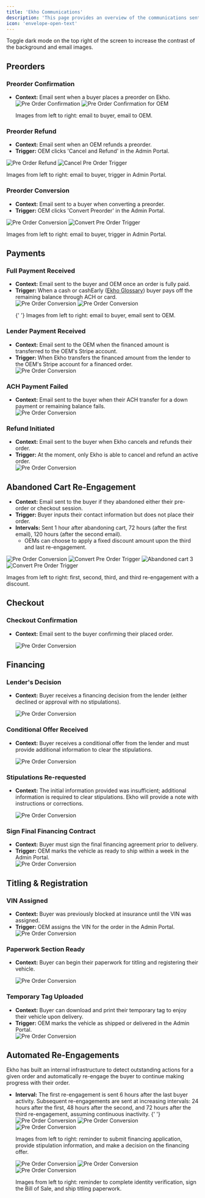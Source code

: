 ```yaml
---
title: 'Ekho Communications'
description: 'This page provides an overview of the communications sent from Ekho to the buyer and OEM. Please feel free to request copy changes as necessary. Ekho will review the requested changes internally to determine if they can be accommodated.'
icon: 'envelope-open-text'
---
```


<Tip>
	Toggle dark mode on the top right of the screen to increase the contrast of
	the background and email images.
</Tip>

## Preorders

### Preorder Confirmation

-   **Context:** Email sent when a buyer places a preorder on Ekho.
    <div
    	style={{
    		display: 'flex',
    		justifyContent: 'center',
    		alignItems: 'center',
    		gap: '20px',
    	}}
    >
    	<img
    		src='../emailScreenshots/preOrderConfirmation.png'
    		alt='Pre Order Confirmation'
    		style={{ height: '400px' }}
    	/>
    	<img
    		src='../emailScreenshots/preOrderConfirmationOEM.png'
    		alt='Pre Order Confirmation for OEM'
    		style={{ height: '400px' }}
    	/>
    </div>
    <p style={{ textAlign: 'center' }}>
    	Images from left to right: email to buyer, email to OEM.
    </p>

### Preorder Refund

-   **Context:** Email sent when an OEM refunds a preorder.
-   **Trigger:** OEM clicks 'Cancel and Refund' in the Admin Portal.

<div
	style={{
		display: 'flex',
		justifyContent: 'center',
		alignItems: 'center',
		gap: '20px',
	}}
>
	<img
		src='../emailScreenshots/preOrderRefund.png'
		alt='Pre Order Refund'
		style={{
			maxWidth: '100%',
			height: 'auto',
			display: 'block',
			margin: '0 auto',
		}}
	/>
	<img
		src='../emailScreenshots/cancelPreOrderTrigger.png'
		alt='Cancel Pre Order Trigger'
		style={{
			maxWidth: '100%',
			height: 'auto',
			display: 'block',
			margin: '0 auto',
		}}
	/>
</div>
<p style={{ textAlign: 'center' }}>
	Images from left to right: email to buyer, trigger in Admin Portal.
</p>

### Preorder Conversion

-   **Context:** Email sent to a buyer when converting a preorder.
-   **Trigger:** OEM clicks 'Convert Preorder' in the Admin Portal.

<div
	style={{
		display: 'flex',
		justifyContent: 'center',
		alignItems: 'center',
		gap: '20px',
	}}
>
	<img
		src='../emailScreenshots/preOrderConversion.png'
		alt='Pre Order Conversion'
		style={{
			maxWidth: '100%',
			height: 'auto',
			display: 'block',
			margin: '0 auto',
		}}
	/>
	<img
		src='../emailScreenshots/convertPreOrderTrigger.png'
		alt='Convert Pre Order Trigger'
		style={{
			maxWidth: '100%',
			height: 'auto',
			display: 'block',
			margin: '0 auto',
		}}
	/>
</div>
<p style={{ textAlign: 'center' }}>
	Images from left to right: email to buyer, trigger in Admin Portal.
</p>

## Payments

### Full Payment Received

-   **Context:** Email sent to the buyer and OEM once an order is fully paid.
-   **Trigger:** When a cash or cashEarly ([Ekho Glossary](/essentials/ekho-glossary)) buyer pays off the remaining balance through ACH or card.
    <div
    	style={{
    		display: 'flex',
    		justifyContent: 'center',
    		alignItems: 'center',
    		gap: '20px',
    	}}
    >
    	<img
    		src='../emailScreenshots/fullPaymentReceived.png'
    		alt='Pre Order Conversion'
    		style={{
    			maxWidth: '75%',
    			height: 'auto',
    			display: 'block',
    			margin: '0 auto',
    		}}
    	/>
    	<img
    		src='../emailScreenshots/fullPaymentReceivedOEM.png'
    		alt='Pre Order Conversion'
    		style={{
    			maxWidth: '75%',
    			height: 'auto',
    			display: 'block',
    			margin: '0 auto',
    		}}
    	/>
    </div>
    <p style={{ textAlign: 'center' }}>
    	{' '}
    	Images from left to right: email to buyer, email sent to OEM.
    </p>

### Lender Payment Received

-   **Context:** Email sent to the OEM when the financed amount is transferred to the OEM's Stripe account.
-   **Trigger:** When Ekho transfers the financed amount from the lender to the OEM's Stripe account for a financed order.
    <div
    	style={{
    		display: 'flex',
    		justifyContent: 'center',
    		alignItems: 'center',
    		gap: '20px',
    	}}
    >
    	<img
    		src='../emailScreenshots/lenderPaymentReceivedOEM.png'
    		alt='Pre Order Conversion'
    		style={{
    			maxWidth: '75%',
    			height: 'auto',
    			display: 'block',
    			margin: '0 auto',
    		}}
    	/>
    </div>

### ACH Payment Failed

-   **Context:** Email sent to the buyer when their ACH transfer for a down payment or remaining balance fails.
    <div
    	style={{
    		display: 'flex',
    		justifyContent: 'center',
    		alignItems: 'center',
    		gap: '20px',
    	}}
    >
    	<img
    		src='../emailScreenshots/achFailed.png'
    		alt='Pre Order Conversion'
    		style={{
    			maxWidth: '75%',
    			height: 'auto',
    			display: 'block',
    			margin: '0 auto',
    		}}
    	/>
    </div>

### Refund Initiated

-   **Context:** Email sent to the buyer when Ekho cancels and refunds their order.
-   **Trigger:** At the moment, only Ekho is able to cancel and refund an active order.
    <div
    	style={{
    		display: 'flex',
    		justifyContent: 'center',
    		alignItems: 'center',
    		gap: '20px',
    	}}
    >
    	<img
    		src='../emailScreenshots/fullRefund.png'
    		alt='Pre Order Conversion'
    		style={{
    			maxWidth: '75%',
    			height: 'auto',
    			display: 'block',
    			margin: '0 auto',
    		}}
    	/>
    </div>

## Abandoned Cart Re-Engagement

-   **Context:** Email sent to the buyer if they abandoned either their pre-order or checkout session.
-   **Trigger:** Buyer inputs their contact information but does not place their order.
-   **Intervals:** Sent 1 hour after abandoning cart, 72 hours (after the first email), 120 hours (after the second email).
    -   OEMs can choose to apply a fixed discount amount upon the third and last re-engagement.

<div
	style={{
		display: 'flex',
		justifyContent: 'center',
		alignItems: 'center',
		gap: '20px',
	}}
>
	<img
		src='../emailScreenshots/abandonedCart1.png'
		alt='Pre Order Conversion'
		style={{
			maxWidth: '100%',
			height: 'auto',
			display: 'block',
			margin: '0 auto',
		}}
	/>
	<img
		src='../emailScreenshots/abandonedCart2.png'
		alt='Convert Pre Order Trigger'
		style={{
			maxWidth: '100%',
			height: 'auto',
			display: 'block',
			margin: '0 auto',
		}}
	/>
	<img
		src='../emailScreenshots/abandonedCart3.png'
		alt='Abandoned cart 3'
		style={{
			maxWidth: '100%',
			height: 'auto',
			display: 'block',
			margin: '0 auto',
		}}
	/>
	<img
		src='../emailScreenshots/abandonedCart3Discount.png'
		alt='Convert Pre Order Trigger'
		style={{
			maxWidth: '100%',
			height: 'auto',
			display: 'block',
			margin: '0 auto',
		}}
	/>
</div>
<p style={{ textAlign: 'center' }}>
	Images from left to right: first, second, third, and third re-engagement
	with a discount.
</p>

## Checkout

### Checkout Confirmation

-   **Context:** Email sent to the buyer confirming their placed order.

    <div
    	style={{
    		display: 'flex',
    		justifyContent: 'center',
    		alignItems: 'center',
    		gap: '20px',
    	}}
    >
    	<img
    		src='../emailScreenshots/checkoutConfirmation.png'
    		alt='Pre Order Conversion'
    		style={{ height: '400px' }}
    	/>
    </div>

## Financing

### Lender's Decision

-   **Context:** Buyer receives a financing decision from the lender (either declined or approval with no stipulations).

    <div
    	style={{
    		display: 'flex',
    		justifyContent: 'center',
    		alignItems: 'center',
    		gap: '20px',
    	}}
    >
    	<img
    		src='../emailScreenshots/lenderDecision.png'
    		alt='Pre Order Conversion'
    		style={{
    			maxWidth: '75%',
    			height: 'auto',
    			display: 'block',
    			margin: '0 auto',
    		}}
    	/>
    </div>

### Conditional Offer Received

-   **Context:** Buyer receives a conditional offer from the lender and must provide additional information to clear the stipulations.

    <div
    	style={{
    		display: 'flex',
    		justifyContent: 'center',
    		alignItems: 'center',
    		gap: '20px',
    	}}
    >
    	<img
    		src='../emailScreenshots/conditionalOffer.png'
    		alt='Pre Order Conversion'
    		style={{
    			maxWidth: '75%',
    			height: 'auto',
    			display: 'block',
    			margin: '0 auto',
    		}}
    	/>
    </div>

### Stipulations Re-requested

-   **Context:** The initial information provided was insufficient; additional information is required to clear stipulations. Ekho will provide a note with instructions or corrections.

    <div
    	style={{
    		display: 'flex',
    		justifyContent: 'center',
    		alignItems: 'center',
    		gap: '20px',
    	}}
    >
    	<img
    		src='../emailScreenshots/stipsRequest.png'
    		alt='Pre Order Conversion'
    		style={{
    			maxWidth: '75%',
    			height: 'auto',
    			display: 'block',
    			margin: '0 auto',
    		}}
    	/>
    </div>

### Sign Final Financing Contract

-   **Context:** Buyer must sign the final financing agreement prior to delivery.
-   **Trigger:** OEM marks the vehicle as ready to ship within a week in the Admin Portal.
    <div
    	style={{
    		display: 'flex',
    		justifyContent: 'center',
    		alignItems: 'center',
    		gap: '20px',
    	}}
    >
    	<img
    		src='../emailScreenshots/ricSignature.png'
    		alt='Pre Order Conversion'
    		style={{
    			maxWidth: '75%',
    			height: 'auto',
    			display: 'block',
    			margin: '0 auto',
    		}}
    	/>
    </div>

## Titling & Registration

### VIN Assigned

-   **Context:** Buyer was previously blocked at insurance until the VIN was assigned.
-   **Trigger:** OEM assigns the VIN for the order in the Admin Portal.
    <div
    	style={{
    		display: 'flex',
    		justifyContent: 'center',
    		alignItems: 'center',
    		gap: '20px',
    	}}
    >
    	<img
    		src='../emailScreenshots/vinAssigned.png'
    		alt='Pre Order Conversion'
    		style={{
    			maxWidth: '50%',
    			height: 'auto',
    			display: 'block',
    			margin: '0 auto',
    		}}
    	/>
    </div>

### Paperwork Section Ready

-   **Context:** Buyer can begin their paperwork for titling and registering their vehicle.

    <div
    	style={{
    		display: 'flex',
    		justifyContent: 'center',
    		alignItems: 'center',
    		gap: '20px',
    	}}
    >
    	<img
    		src='../emailScreenshots/paperwork.png'
    		alt='Pre Order Conversion'
    		style={{
    			maxWidth: '50%',
    			height: 'auto',
    			display: 'block',
    			margin: '0 auto',
    		}}
    	/>
    </div>

### Temporary Tag Uploaded

-   **Context:** Buyer can download and print their temporary tag to enjoy their vehicle upon delivery.
-   **Trigger:** OEM marks the vehicle as shipped or delivered in the Admin Portal.
    <div
    	style={{
    		display: 'flex',
    		justifyContent: 'center',
    		alignItems: 'center',
    		gap: '20px',
    	}}
    >
    	<img
    		src='../emailScreenshots/tempTagUploaded.png'
    		alt='Pre Order Conversion'
    		style={{
    			maxWidth: '75%',
    			height: 'auto',
    			display: 'block',
    			margin: '0 auto',
    		}}
    	/>
    </div>

## Automated Re-Engagements

Ekho has built an internal infrastructure to detect outstanding actions for a given order and automatically re-engage the buyer to continue making progress with their order.

-   **Interval:** The first re-engagement is sent 6 hours after the last buyer activity. Subsequent re-engagements are sent at increasing intervals: 24 hours after the first, 48 hours after the second, and 72 hours after the third re-engagement, assuming continuous inactivity.
    {' '}
    <div
    	style={{
    		display: 'flex',
    		justifyContent: 'center',
    		alignItems: 'center',
    		gap: '20px',
    	}}
    >
    	<img
    		src='../emailScreenshots/submitApplicationAutomation.png'
    		alt='Pre Order Conversion'
    		style={{
    			maxWidth: '75%',
    			height: 'auto',
    			display: 'block',
    			margin: '0 auto',
    		}}
    	/>
    	<img
    		src='../emailScreenshots/provideStipsAutomation.png'
    		alt='Pre Order Conversion'
    		style={{
    			maxWidth: '75%',
    			height: 'auto',
    			display: 'block',
    			margin: '0 auto',
    		}}
    	/>
    	<img
    		src='../emailScreenshots/financingDecisionAutomation.png'
    		alt='Pre Order Conversion'
    		style={{
    			maxWidth: '75%',
    			height: 'auto',
    			display: 'block',
    			margin: '0 auto',
    		}}
    	/>
    </div>
    <p style={{ textAlign: 'center' }}>
    	Images from left to right: reminder to submit financing application,
    	provide stipulation information, and make a decision on the financing
    	offer.
    </p>
    <div
    	style={{
    		display: 'flex',
    		justifyContent: 'center',
    		alignItems: 'center',
    		gap: '20px',
    	}}
    >
    	<img
    		src='../emailScreenshots/completeIdentityAutomation.png'
    		alt='Pre Order Conversion'
    		style={{
    			maxWidth: '75%',
    			height: 'auto',
    			display: 'block',
    			margin: '0 auto',
    		}}
    	/>
    	<img
    		src='../emailScreenshots/signBOSAutomation.png'
    		alt='Pre Order Conversion'
    		style={{
    			maxWidth: '75%',
    			height: 'auto',
    			display: 'block',
    			margin: '0 auto',
    		}}
    	/>
    	<img
    		src='../emailScreenshots/completePaperworkAutomation.png'
    		alt='Pre Order Conversion'
    		style={{
    			maxWidth: '75%',
    			height: 'auto',
    			display: 'block',
    			margin: '0 auto',
    		}}
    	/>
    </div>
    <p style={{ textAlign: 'center' }}>
    	Images from left to right: reminder to complete identity verification,
    	sign the Bill of Sale, and ship titling paperwork.
    </p>
